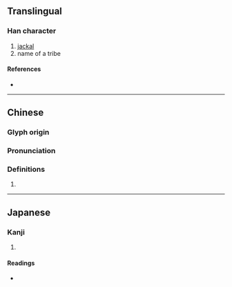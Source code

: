 {{character info/new}}
==Translingual==

===Han character===
{{Han char|rn=94|rad=犬|as=10|sn=13|four=47272|canj=KHBOU|ids=⿰犭䍃}}

# [[jackal]]
# name of a tribe

====References====
* {{Han ref|kx=0716.060|dkj=20571|dj=1127.200|hdz=21363.130|uh=733A|ud=29498|bh=DEAD|bd=57005}}

----

==Chinese==
{{zh-forms}}

===Glyph origin===
{{Han etym}}

===Pronunciation===
{{zh-pron
|m=yáo
|c=jiu4
|mc=y
|oc=y
|cat=
}}

===Definitions===
{{zh-hanzi}}

# {{rfdef|zh}}

----

==Japanese==

===Kanji===
{{ja-kanji|grade=|rs=犬10}}

# {{defn|lang=ja|sort=犬10}}

====Readings====
* {{ja-readings|on=[[よう]] (yō)|kun=|nanori=}}